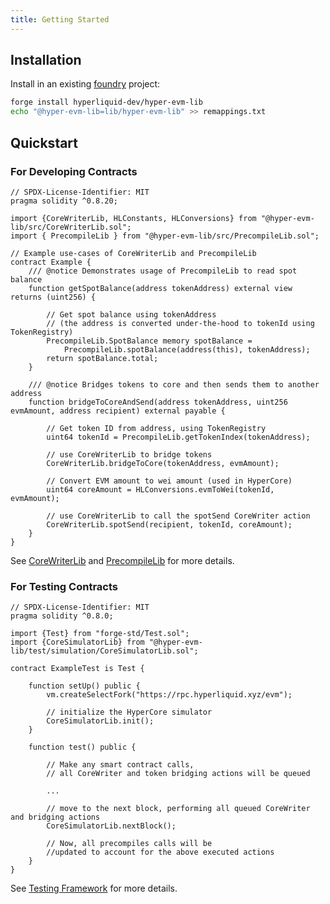 ```yaml
---
title: Getting Started
---
```


## Installation

Install in an existing [foundry](https://getfoundry.sh/) project:

```bash
forge install hyperliquid-dev/hyper-evm-lib
echo "@hyper-evm-lib=lib/hyper-evm-lib" >> remappings.txt
```

## Quickstart

### For Developing Contracts

```solidity
// SPDX-License-Identifier: MIT
pragma solidity ^0.8.20;

import {CoreWriterLib, HLConstants, HLConversions} from "@hyper-evm-lib/src/CoreWriterLib.sol";
import { PrecompileLib } from "@hyper-evm-lib/src/PrecompileLib.sol";

// Example use-cases of CoreWriterLib and PrecompileLib
contract Example {
    /// @notice Demonstrates usage of PrecompileLib to read spot balance
    function getSpotBalance(address tokenAddress) external view returns (uint256) {

        // Get spot balance using tokenAddress 
        // (the address is converted under-the-hood to tokenId using TokenRegistry)
        PrecompileLib.SpotBalance memory spotBalance = 
            PrecompileLib.spotBalance(address(this), tokenAddress);
        return spotBalance.total;
    }

    /// @notice Bridges tokens to core and then sends them to another address
    function bridgeToCoreAndSend(address tokenAddress, uint256 evmAmount, address recipient) external payable {

        // Get token ID from address, using TokenRegistry
        uint64 tokenId = PrecompileLib.getTokenIndex(tokenAddress);

        // use CoreWriterLib to bridge tokens
        CoreWriterLib.bridgeToCore(tokenAddress, evmAmount);

        // Convert EVM amount to wei amount (used in HyperCore)
        uint64 coreAmount = HLConversions.evmToWei(tokenId, evmAmount);

        // use CoreWriterLib to call the spotSend CoreWriter action
        CoreWriterLib.spotSend(recipient, tokenId, coreAmount);
    }
}
```

See [CoreWriterLib](/dev/corewriter) and [PrecompileLib](/dev/precompiles) for more details.

### For Testing Contracts
```solidity
// SPDX-License-Identifier: MIT
pragma solidity ^0.8.0;

import {Test} from "forge-std/Test.sol";
import {CoreSimulatorLib} from "@hyper-evm-lib/test/simulation/CoreSimulatorLib.sol";

contract ExampleTest is Test {

    function setUp() public {
        vm.createSelectFork("https://rpc.hyperliquid.xyz/evm");

        // initialize the HyperCore simulator
        CoreSimulatorLib.init();
    }

    function test() public { 

        // Make any smart contract calls, 
        // all CoreWriter and token bridging actions will be queued

        ...

        // move to the next block, performing all queued CoreWriter and bridging actions
        CoreSimulatorLib.nextBlock();

        // Now, all precompiles calls will be 
        //updated to account for the above executed actions
    }
}

```

See [Testing Framework](/testing/overview) for more details.